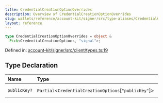 ```yaml
---
title: CredentialCreationOptionOverrides
description: Overview of CredentialCreationOptionOverrides
slug: wallets/reference/account-kit/signer/src/type-aliases/CredentialCreationOptionOverrides
layout: reference
---
```


```ts
type CredentialCreationOptionOverrides = object &
  Pick<CredentialCreationOptions, "signal">;
```

Defined in: [account-kit/signer/src/client/types.ts:19](https://github.com/alchemyplatform/aa-sdk/blob/49e74eee8606f480b200b4612d00d950da8a8742/account-kit/signer/src/client/types.ts#L19)

## Type Declaration

| Name         | Type                                                    | Defined in                                                                                                                                                                      |
| :----------- | :------------------------------------------------------ | :------------------------------------------------------------------------------------------------------------------------------------------------------------------------------ |
| `publicKey?` | `Partial`\<`CredentialCreationOptions`\[`"publicKey"`]> | [account-kit/signer/src/client/types.ts:20](https://github.com/alchemyplatform/aa-sdk/blob/49e74eee8606f480b200b4612d00d950da8a8742/account-kit/signer/src/client/types.ts#L20) |
